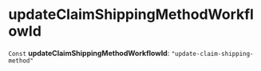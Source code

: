 
# updateClaimShippingMethodWorkflowId

 `Const` **updateClaimShippingMethodWorkflowId**: `"update-claim-shipping-method"`
